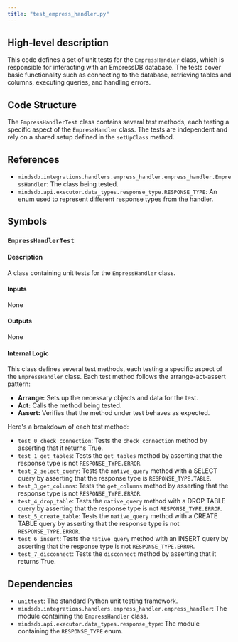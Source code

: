 ```yaml
---
title: "test_empress_handler.py"
---
```


## High-level description
This code defines a set of unit tests for the `EmpressHandler` class, which is responsible for interacting with an EmpressDB database. The tests cover basic functionality such as connecting to the database, retrieving tables and columns, executing queries, and handling errors.

## Code Structure
The `EmpressHandlerTest` class contains several test methods, each testing a specific aspect of the `EmpressHandler` class. The tests are independent and rely on a shared setup defined in the `setUpClass` method.

## References
- `mindsdb.integrations.handlers.empress_handler.empress_handler.EmpressHandler`: The class being tested.
- `mindsdb.api.executor.data_types.response_type.RESPONSE_TYPE`: An enum used to represent different response types from the handler.

## Symbols

### `EmpressHandlerTest`
#### Description
A class containing unit tests for the `EmpressHandler` class.

#### Inputs
None

#### Outputs
None

#### Internal Logic
This class defines several test methods, each testing a specific aspect of the `EmpressHandler` class. Each test method follows the arrange-act-assert pattern:

- **Arrange:** Sets up the necessary objects and data for the test.
- **Act:** Calls the method being tested.
- **Assert:** Verifies that the method under test behaves as expected.

Here's a breakdown of each test method:

- `test_0_check_connection`: Tests the `check_connection` method by asserting that it returns True.
- `test_1_get_tables`: Tests the `get_tables` method by asserting that the response type is not `RESPONSE_TYPE.ERROR`.
- `test_2_select_query`: Tests the `native_query` method with a SELECT query by asserting that the response type is `RESPONSE_TYPE.TABLE`.
- `test_3_get_columns`: Tests the `get_columns` method by asserting that the response type is not `RESPONSE_TYPE.ERROR`.
- `test_4_drop_table`: Tests the `native_query` method with a DROP TABLE query by asserting that the response type is not `RESPONSE_TYPE.ERROR`.
- `test_5_create_table`: Tests the `native_query` method with a CREATE TABLE query by asserting that the response type is not `RESPONSE_TYPE.ERROR`.
- `test_6_insert`: Tests the `native_query` method with an INSERT query by asserting that the response type is not `RESPONSE_TYPE.ERROR`.
- `test_7_disconnect`: Tests the `disconnect` method by asserting that it returns True.

## Dependencies
- `unittest`: The standard Python unit testing framework.
- `mindsdb.integrations.handlers.empress_handler.empress_handler`: The module containing the `EmpressHandler` class.
- `mindsdb.api.executor.data_types.response_type`: The module containing the `RESPONSE_TYPE` enum.
